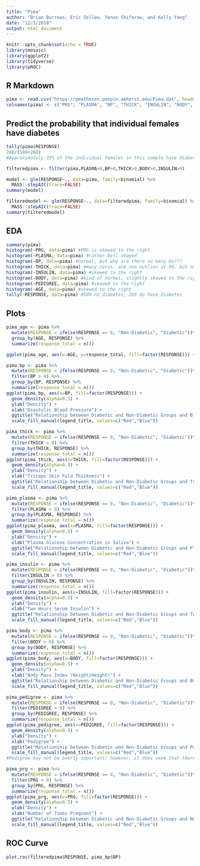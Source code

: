 ```yaml
---
title: "Pima"
author: "Brian Burrows, Eric Sellew, Yonas Shiferaw, and Kelly Yang"
date: "12/3/2018"
output: html_document
---
```


```r
knitr::opts_chunk$set(echo = TRUE)
library(mosaic)
library(ggplot2)
library(tidyverse)
library(pROC)
```

## R Markdown

```r
pima <- read.csv("https://pmatheson.people.amherst.edu/Pima.dat", header=FALSE)
colnames(pima) <- c("PRG", "PLASMA", "BP", "THICK", "INSULIN", "BODY", "PEDIGREE", "AGE", "RESPONSE")
```

## Predict the probability that individual females have diabetes

```r
tally(pima$RESPONSE)
268/(500+268)
#Approximately 35% of the individual females in this sample have diabetes 
```

```r
filteredpima <- filter(pima,PLASMA>0,BP>0,THICK>0,BODY>0,INSULIN>0)
```

```r
model <- glm(RESPONSE~., data=pima, family=binomial) %>%
  MASS::stepAIC(trace=FALSE)
summary(model)

filteredmodel <- glm(RESPONSE~., data=filteredpima, family=binomial) %>%
  MASS::stepAIC(trace=FALSE)
summary(filteredmodel)
```


## EDA

```r
summary(pima)
histogram(~PRG, data=pima) #PRG is skewed to the right
histogram(~PLASMA, data=pima) #rather bell-shaped
histogram(~BP, data=pima) #normal, but why are there so many 0s???
histogram(~THICK, data=pima) #many zeros, and one outlier at 99, but normal otherwise
histogram(~INSULIN, data=pima) #skewed to the right
histogram(~BODY, data=pima) #kind of normal, slightly skewed to the right, many zeros
histogram(~PEDIGREE, data=pima) #skewed to the right
histogram(~AGE, data=pima) #skewed to the right
tally(~RESPONSE, data=pima) #500 no diabetes, 268 do have diabetes
```


## Plots

```r
pima_age <- pima %>%
  mutate(RESPONSE = ifelse(RESPONSE == 0, "Non-Diabetic", "Diabetic"))%>%
  group_by(AGE, RESPONSE) %>%
  summarize(response_total = n())

ggplot(pima_age, aes(x=AGE, y=response_total, fill=factor(RESPONSE))) + geom_bar(stat="identity", position = "dodge")
```


```r
pima_bp <- pima %>%
  mutate(RESPONSE = ifelse(RESPONSE == 0, "Non-Diabetic", "Diabetic"))%>%
  filter(BP > 0) %>%
  group_by(BP, RESPONSE) %>%
  summarize(response_total = n())
ggplot(pima_bp, aes(x=BP, fill=factor(RESPONSE))) +
  geom_density(alpha=0.5) +
  ylab("Density") +
  xlab("Diastolic Blood Pressure") +
  ggtitle("Relationship between Diabetic and Non-Diabetic Groups and Blood Pressure") +
  scale_fill_manual(legend_title, values=c("Red","Blue"))
```


```r
pima_thick <- pima %>%
  mutate(RESPONSE = ifelse(RESPONSE == 0, "Non-Diabetic", "Diabetic"))%>%
  filter(THICK > 0) %>%
  group_by(THICK, RESPONSE) %>%
  summarize(response_total = n())
ggplot(pima_thick, aes(x=THICK, fill=factor(RESPONSE))) +
  geom_density(alpha=0.5) +
  ylab("Density") +
  xlab("Triceps Skin Fold Thickness") +
  ggtitle("Relationship between Diabetic and Non-Diabetic Groups and Triceps Skin Fold Thickness") +
  scale_fill_manual(legend_title, values=c("Red","Blue"))
```


```r
pima_plasma <- pima %>%
  mutate(RESPONSE = ifelse(RESPONSE == 0, "Non-Diabetic", "Diabetic"))%>%
  filter(PLASMA > 0) %>%
  group_by(PLASMA, RESPONSE) %>%
  summarize(response_total = n())
ggplot(pima_plasma, aes(x=PLASMA, fill=factor(RESPONSE))) +
  geom_density(alpha=0.5) +
  ylab("Density") +
  xlab("Plasma Glucose Concentration in Saliva") +
  ggtitle("Relationship between Diabetic and Non-Diabetic Groups and Plasma Glucose Concentration in Saliva") +
  scale_fill_manual(legend_title, values=c("Red","Blue"))
```


```r
pima_insulin <- pima %>%
  mutate(RESPONSE = ifelse(RESPONSE == 0, "Non-Diabetic", "Diabetic"))%>%
  filter(INSULIN > 0) %>%
  group_by(INSULIN, RESPONSE) %>%
  summarize(response_total = n())
ggplot(pima_insulin, aes(x=INSULIN, fill=factor(RESPONSE))) +
  geom_density(alpha=0.5) +
  ylab("Density") +
  xlab("Two Hours Serum Insulin") +
  ggtitle("Relationship between Diabetic and Non-Diabetic Groups and Two Hours Serum Insulin") +
  scale_fill_manual(legend_title, values=c("Red","Blue"))
```


```r
pima_body <- pima %>%
  mutate(RESPONSE = ifelse(RESPONSE == 0, "Non-Diabetic", "Diabetic"))%>%
  filter(BODY > 0) %>%
  group_by(BODY, RESPONSE) %>%
  summarize(response_total = n())
ggplot(pima_body, aes(x=BODY, fill=factor(RESPONSE))) +
  geom_density(alpha=0.5) +
  ylab("Density") +
  xlab("Body Mass Index (Weight/Height)") +
  ggtitle("Relationship between Diabetic and Non-Diabetic Groups and Body Mass Index (Weight/Height)") +
  scale_fill_manual(legend_title, values=c("Red","Blue"))
```


```r
pima_pedigree <- pima %>%
  mutate(RESPONSE = ifelse(RESPONSE == 0, "Non-Diabetic", "Diabetic"))%>%
  filter(PEDIGREE > 0) %>%
  group_by(PEDIGREE, RESPONSE) %>%
  summarize(response_total = n())
ggplot(pima_pedigree, aes(x=PEDIGREE, fill=factor(RESPONSE))) +
  geom_density(alpha=0.5) +
  ylab("Density") +
  xlab("Pedigree") +
  ggtitle("Relationship between Diabetic and Non-Diabetic Groups and Pedigree") +
  scale_fill_manual(legend_title, values=c("Red","Blue"))
#Pedigree may not be overly important; however, it does seem that there may be a slight relationship
```


```r
pima_prg <- pima %>%
  mutate(RESPONSE = ifelse(RESPONSE == 0, "Non-Diabetic", "Diabetic"))%>%
  filter(PRG > 0) %>%
  group_by(PRG, RESPONSE) %>%
  summarize(response_total = n())
ggplot(pima_prg, aes(x=PRG, fill=factor(RESPONSE))) +
  geom_density(alpha=0.5) +
  ylab("Density") +
  xlab("Number of Times Pregnant") +
  ggtitle("Relationship between Diabetic and Non-Diabetic Groups and Number of Times Pregnant") +
  scale_fill_manual(legend_title, values=c("Red","Blue"))
```


## ROC Curve

```r

plot.roc(filteredpima$RESPONSE, pima_bp$BP)
```





